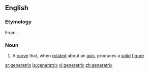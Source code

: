 ==English==

===Etymology===
From {{etyl|la}}.

===Noun===
{{en-noun|generatrices|pl2=generatrixes}}

# {{geometry}} A [[curve]] that, when [[rotated]] about an [[axis]], produces a [[solid]] [[figure]]

[[ar:generatrix]]
[[la:generatrix]]
[[vi:generatrix]]
[[zh:generatrix]]